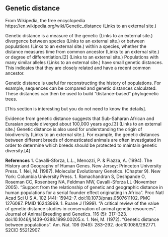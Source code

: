 ## Genetic distance

From Wikipedia, the free encyclopedia
https://en.wikipedia.org/wiki/Genetic_distance (Links to an external site.)

Genetic distance is a measure of the genetic (Links to an external site.) divergence between species (Links to an external site.) or between populations (Links to an external site.) within a species, whether the distance measures time from common ancestor (Links to an external site.) or degree of differentiation.[2] (Links to an external site.) Populations with many similar alleles (Links to an external site.) have small genetic distances. This indicates that they are closely related and have a recent common ancestor.

Genetic distance is useful for reconstructing the history of populations.  For example, sequences can be compared and genetic distances calculated.  These distances can then be used to build "distance-based" phylogenetic trees.

[This section is interesting but you do not need to know the details].

Evidence from genetic distance suggests that Sub-Saharan African and Eurasian people diverged about 100,000 years ago.[3] (Links to an external site.) Genetic distance is also used for understanding the origin of biodiversity (Links to an external site.). For example, the genetic distances between different breeds of domesticated animals are often investigated in order to determine which breeds should be protected to maintain genetic diversity.[4]

**References**
1. Cavalli-Sforza, L.L., Menozzi, P. & Piazza, A. (1994). The History and Geography of Human Genes. New Jersey: Princeton University Press.
1. Nei, M. (1987). Molecular Evolutionary Genetics. (Chapter 9). New York: Columbia University Press.
1. Ramachandran S, Deshpande O, Roseman CC, Rosenberg NA, Feldman MW, Cavalli-Sforza LL (November 2005). "Support from the relationship of genetic and geographic distance in human populations for a serial founder effect originating in Africa". Proc Natl Acad Sci U S A. 102 (44): 15942–7. doi:10.1073/pnas.0507611102. PMC 1276087. PMID 16243969.
1. Ruane J (1999). "A critical review of the value of genetic distance studies in conservation of animal genetic resources". Journal of Animal Breeding and Genetics. 116 (5): 317–323. doi:10.1046/j.1439-0388.1999.00205.x.
1. Nei, M. (1972). "Genetic distance between populations". Am. Nat. 106 (949): 283–292. doi:10.1086/282771. S2CID 55212907.
